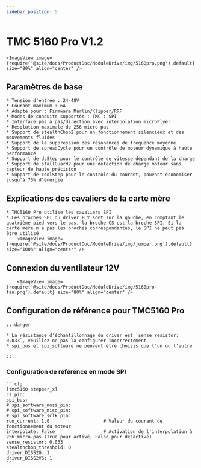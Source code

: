 ```yaml
---
sidebar_position: 5
---
```





# TMC 5160 Pro V1.2

    <ImageView image={require('@site/docs/ProductDoc/ModuleDrive/img/5160pro.png').default} size="80%" align="center" />

## Paramètres de base

    * Tension d'entrée : 24-48V
    * Courant maximum : 6A
    * Adapté pour : Firmware Marlin/Klipper/RRF
    * Modes de conduite supportés : TMC : SPI
    * Interface pas à pas/direction avec interpolation microPlyer
    * Résolution maximale de 256 micro-pas
    * Support de stealthChop2 pour un fonctionnement silencieux et des mouvements fluides
    * Support de la suppression des résonances de fréquence moyenne
    * Support de spreadCycle pour un contrôle de moteur dynamique à haute performance
    * Support de dcStep pour le contrôle de vitesse dépendant de la charge
    * Support de stallGuard2 pour une détection de charge moteur sans capteur de haute précision
    * Support de coolStep pour le contrôle du courant, pouvant économiser jusqu'à 75% d'énergie

## Explications des cavaliers de la carte mère

    * TMC5160 Pro utilise les cavaliers SPI
    * Les broches SPI du driver FLY sont sur la gauche, en comptant le quatrième pied vers le bas, la broche CS est la broche SPI. Si la carte mère n'a pas les broches correspondantes, le SPI ne peut pas être utilisé
        <ImageView image={require('@site/docs/ProductDoc/ModuleDrive/img/jumper.png').default} size="100%" align="center" />

## Connexion du ventilateur 12V

        <ImageView image={require('@site/docs/ProductDoc/ModuleDrive/img/5160pro-fan.png').default} size="80%" align="center" />


## Configuration de référence pour TMC5160 Pro

    :::danger

    * La résistance d'échantillonnage du driver est `sense_resistor: 0.033`, veuillez ne pas la configurer incorrectement
    * spi_bus et spi_software ne peuvent être choisis que l'un ou l'autre
    
    :::

### Configuration de référence en mode SPI

    ```cfg
    [tmc5160 stepper_x]
    cs_pin:
    spi_bus:
    # spi_software_mosi_pin:
    # spi_software_miso_pin:
    # spi_software_sclk_pin: 
    run_current: 1.0                    # Valeur du courant de fonctionnement du moteur
    interpolate: False                  # Activation de l'interpolation à 256 micro-pas (True pour activé, False pour désactivé)
    sense_resistor: 0.033
    stealthchop_threshold: 0
    driver_DISS2G: 1
    driver_DISS2VS: 1
    ```
